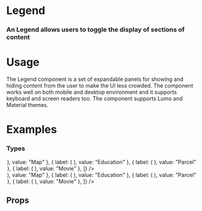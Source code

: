
<Meta title="Data Display|Legend" component={Legend} />

# Legend

### An Legend allows users to toggle the display of sections of content

<Preview withToolbar>
  <Story name="Standard">
  <Card>
     <Legend data={[
  { label: "Name", value: "Forrest Gump" },
  { label: "Address", value: "213 Chippewa Sq." },
  { label: "City", value: "Savannah" },
  { label: "State", value: "GA" },
]} />
</Card>
  </Story>
</Preview>

# Usage

The Legend component is a set of expandable panels for showing and hiding content from the user to make the UI less crowded. The component works well on both mobile and desktop environment and it supports keyboard and screen readers too. The component supports Lumo and Material themes.

# Examples

### Types

<Preview>
  <Story name="Types">
  <Grid columns="2">
  <Card>
  <Legend data={[
  { label: ( <Icon icon="map" /> ), value: "Map" },
  { label: ( <Icon icon="report" /> ), value: "Education" },
  { label: ( <Icon icon="circle" /> ), value: "Parcel" },
  { label: ( <Icon icon="star" /> ), value: "Movie" },
]} />
</Card>
<Card>
<Legend data={[
  { label: ( <Tag label="Info" variant="info" /> ), value: "Map" },
  { label: ( <Tag label="Warning" variant="warning" /> ), value: "Education" },
  { label: ( <Tag label="Success" variant="success" /> ), value: "Parcel" },
  { label: ( <Tag label="Alert" variant="alert" /> ), value: "Movie" },
]} />
</Card>
</Grid>
  </Story>
</Preview>




## Props

<Props of={Legend} />